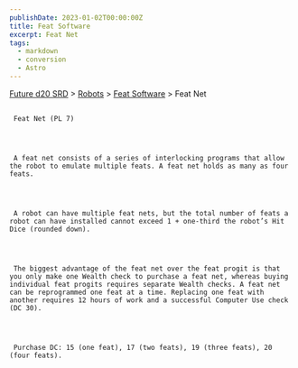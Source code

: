 ```yaml
---
publishDate: 2023-01-02T00:00:00Z
title: Feat Software
excerpt: Feat Net
tags:
  - markdown
  - conversion
  - Astro
---
```







[Future d20 SRD](/#futureD20)
     > [Robots](future-d20-srd-robots-index)
     > [Feat Software](future-d20-srd-robots-feat-software-index)
     > Feat Net
    





## 
     Feat Net (PL 7)
    



     A feat net consists of a series of interlocking programs that allow the robot to emulate multiple feats. A feat net holds as many as four feats.
    



     A robot can have multiple feat nets, but the total number of feats a robot can have installed cannot exceed 1 + one-third the robot’s Hit Dice (rounded down).
    



     The biggest advantage of the feat net over the feat progit is that you only make one Wealth check to purchase a feat net, whereas buying individual feat progits requires separate Wealth checks. A feat net can be reprogrammed one feat at a time. Replacing one feat with another requires 12 hours of work and a successful Computer Use check (DC 30).
    



     Purchase DC: 15 (one feat), 17 (two feats), 19 (three feats), 20 (four feats).
    




